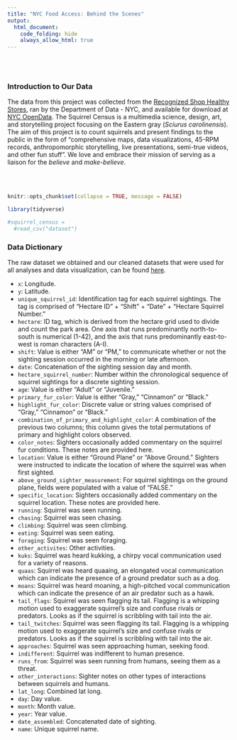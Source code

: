 ```yaml
---
title: "NYC Food Access: Behind the Scenes"
output: 
  html_document:
    code_folding: hide
    always_allow_html: true
---
```

<br><br>

### Introduction to Our Data

The data from this project was collected from the [Recognized Shop Healthy Stores](https://data.cityofnewyork.us/Health/Recognized-Shop-Healthy-Stores/ud4g-9x9z/about_data), ran by the Department of Data - NYC, and available for download at [NYC OpenData](https://data.cityofnewyork.us/Environment/2018-Central-Park-Squirrel-Census-Squirrel-Data/vfnx-vebw). The Squirrel Census is a multimedia science, design, art, and storytelling project focusing on the Eastern gray (*Sciurus carolinensis*). The aim of this project is to count squirrels and present findings to the public in the form of "comprehensive maps, data visualizations, 45-RPM records, anthropomorphic storytelling, live presentations, semi-true videos, and other fun stuff". We love and embrace their mission of serving as a liaison for the *believe* and *make-believe*.

<br><br>

```r
knitr::opts_chunk$set(collapse = TRUE, message = FALSE)

library(tidyverse)
```

```r
#squirrel_census = 
  #read_csv("dataset")
```


### Data Dictionary

The raw dataset we obtained and our cleaned datasets that were used for all analyses and data visualization, can be found [here](https://github.com/AwPods/NYCfoodAccess.git).



* `x`: Longitude.
* `y`: Latitude.
* `unique_squirrel_id`: Identification tag for each squirrel sightings. The tag is comprised of "Hectare ID" + "Shift" + "Date" + "Hectare Squirrel Number."
* `hectare`: ID tag, which is derived from the hectare grid used to divide and count the park area. One axis that runs predominantly north-to-south is numerical (1-42), and the axis that runs predominantly east-to-west is roman characters (A-I).
* `shift`: Value is either "AM" or "PM," to communicate whether or not the sighting session occurred in the morning or late afternoon.
* `date`: Concatenation of the sighting session day and month.
* `hectare_squirrel_number`: Number within the chronological sequence of squirrel sightings for a discrete sighting session.
* `age`: Value is either "Adult" or "Juvenile."
* `primary_fur_color`: Value is either "Gray," "Cinnamon" or "Black."
* `highlight_fur_color`: Discrete value or string values comprised of "Gray," "Cinnamon" or "Black."
* `combination_of_primary_and_highlight_color`: A combination of the previous two columns; this column gives the total permutations of primary and highlight colors observed.
* `color_notes`: Sighters occasionally added commentary on the squirrel fur conditions. These notes are provided here.
* `location`: Value is either "Ground Plane" or "Above Ground." Sighters were instructed to indicate the location of where the squirrel was when first sighted.
* `above_ground_sighter_measurement`: For squirrel sightings on the ground plane, fields were populated with a value of "FALSE."
* `specific_location`: Sighters occasionally added commentary on the squirrel location. These notes are provided here.
* `running`: Squirrel was seen running.
* `chasing`: Squirrel was seen chasing. 
* `climbing`: Squirrel was seen climbing.
* `eating`: Squirrel was seen eating.
* `foraging`: Squirrel was seen foraging.
* `other_activites`: Other activities.
* `kuks`: Squirrel was heard kukking, a chirpy vocal communication used for a variety of reasons.
* `quaas`: Squirrel was heard quaaing, an elongated vocal communication which can indicate the presence of a ground predator such as a dog.
* `moans`: Squirrel was heard moaning, a high-pitched vocal communication which can indicate the presence of an air predator such as a hawk.
* `tail_flags`:	Squirrel was seen flagging its tail. Flagging is a whipping motion used to exaggerate squirrel's size and confuse rivals or predators. Looks as if the squirrel is scribbling with tail into the air.
* `tail_twitches`:	Squirrel was seen flagging its tail. Flagging is a whipping motion used to exaggerate squirrel's size and confuse rivals or predators. Looks as if the squirrel is scribbling with tail into the air.
* `approaches`:	Squirrel was seen approaching human, seeking food.
* `indifferent`: Squirrel was indifferent to human presence.
* `runs_from`: Squirrel was seen running from humans, seeing them as a threat.
* `other_interactions`:	Sighter notes on other types of interactions between squirrels and humans.
* `lat_long`: Combined lat long.
* `day`: Day value.
* `month`: Month value.
* `year`: Year value.
* `date_assembled`: Concatenated date of sighting.
* `name`: Unique squirrel name. 